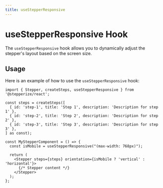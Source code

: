 ```yaml
---
title: useStepperResponsive
---
```



# useStepperResponsive Hook

The `useStepperResponsive` hook allows you to dynamically adjust the stepper's layout based on the screen size.

## Usage

Here is an example of how to use the `useStepperResponsive` hook:

```tsx
import { Stepper, createSteps, useStepperResponsive } from '@stepperize/react';

const steps = createSteps([
  { id: 'step-1', title: 'Step 1', description: 'Description for step 1' },
  { id: 'step-2', title: 'Step 2', description: 'Description for step 2' },
  { id: 'step-3', title: 'Step 3', description: 'Description for step 3' },
] as const);

const MyStepperComponent = () => {
  const isMobile = useStepperResponsive("(max-width: 768px)");

  return (
    <Stepper steps={steps} orientation={isMobile ? 'vertical' : 'horizontal'}>
      {/* Stepper content */}
    </Stepper>
  );
};
```